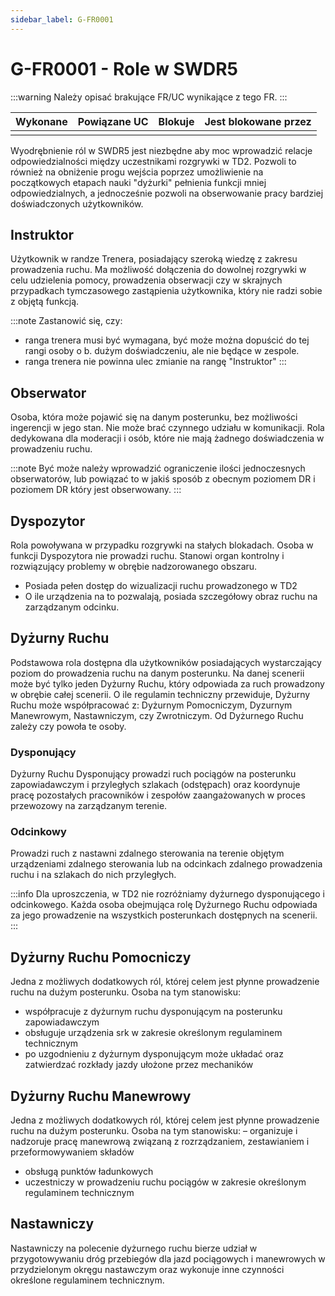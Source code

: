 ```yaml
---
sidebar_label: G-FR0001
---
```



# G-FR0001 - Role w SWDR5

:::warning
Należy opisać brakujące FR/UC wynikające z tego FR.
:::

| Wykonane | Powiązane UC | Blokuje | Jest blokowane przez |
| :------: | :----------- | :------ | -------------------- |
|          |              |         |                      |

Wyodrębnienie ról w SWDR5 jest niezbędne aby moc wprowadzić relacje odpowiedzialności między uczestnikami rozgrywki w TD2. Pozwoli to również na obniżenie progu wejścia poprzez umożliwienie na początkowych etapach nauki "dyżurki" pełnienia funkcji mniej odpowiedzialnych, a jednocześnie pozwoli na obserwowanie pracy bardziej doświadczonych użytkowników.

## Instruktor

Użytkownik w randze Trenera, posiadający szeroką wiedzę z zakresu prowadzenia ruchu. Ma możliwość dołączenia do dowolnej rozgrywki w celu udzielenia pomocy, prowadzenia obserwacji czy w skrajnych przypadkach tymczasowego zastąpienia użytkownika, który nie radzi sobie z objętą funkcją.

:::note
Zastanowić się, czy:

- ranga trenera musi być wymagana, być może można dopuścić do tej rangi osoby o b. dużym doświadczeniu, ale nie będące w zespole.
- ranga trenera nie powinna ulec zmianie na rangę "Instruktor"
  :::

## Obserwator

Osoba, która może pojawić się na danym posterunku, bez możliwości ingerencji w jego stan. Nie może brać czynnego udziału w komunikacji. Rola dedykowana dla moderacji i osób, które nie mają żadnego doświadczenia w prowadzeniu ruchu.

:::note
Być może należy wprowadzić ograniczenie ilości jednoczesnych obserwatorów, lub powiązać to w jakiś sposób z obecnym poziomem DR i poziomem DR który jest obserwowany.
:::

## Dyspozytor

Rola powoływana w przypadku rozgrywki na stałych blokadach. Osoba w funkcji Dyspozytora nie prowadzi ruchu. Stanowi organ kontrolny i rozwiązujący problemy w obrębie nadzorowanego obszaru.

- Posiada pełen dostęp do wizualizacji ruchu prowadzonego w TD2
- O ile urządzenia na to pozwalają, posiada szczegółowy obraz ruchu na zarządzanym odcinku.

## Dyżurny Ruchu

Podstawowa rola dostępna dla użytkowników posiadających wystarczający poziom do prowadzenia ruchu na danym posterunku. Na danej scenerii może być tylko jeden Dyżurny Ruchu, który odpowiada za ruch prowadzony w obrębie całej scenerii. O ile regulamin techniczny przewiduje, Dyżurny Ruchu może współpracować z: Dyżurnym Pomocniczym, Dyzurnym Manewrowym, Nastawniczym, czy Zwrotniczym. Od Dyżurnego Ruchu zależy czy powoła te osoby.

### Dysponujący

Dyżurny Ruchu Dysponujący prowadzi ruch pociągów na posterunku zapowiadawczym i przyległych szlakach (odstępach) oraz
koordynuje pracę pozostałych pracowników i zespołów zaangażowanych w proces przewozowy na zarządzanym terenie.

### Odcinkowy

Prowadzi ruch z nastawni zdalnego sterowania na terenie objętym urządzeniami zdalnego sterowania lub na odcinkach zdalnego prowadzenia ruchu i na szlakach do nich przyległych.

:::info
Dla uproszczenia, w TD2 nie rozróżniamy dyżurnego dysponującego i odcinkowego. Każda osoba obejmująca rolę Dyżurnego Ruchu odpowiada za jego prowadzenie na wszystkich posterunkach dostępnych na scenerii.
:::

## Dyżurny Ruchu Pomocniczy

Jedna z możliwych dodatkowych ról, której celem jest płynne prowadzenie ruchu na dużym posterunku. Osoba na tym stanowisku:

- współpracuje z dyżurnym ruchu dysponującym na posterunku zapowiadawczym
- obsługuje urządzenia srk w zakresie określonym regulaminem technicznym
- po uzgodnieniu z dyżurnym dysponującym może układać oraz zatwierdzać rozkłady jazdy ułożone przez mechaników

## Dyżurny Ruchu Manewrowy

Jedna z możliwych dodatkowych ról, której celem jest płynne prowadzenie ruchu na dużym posterunku. Osoba na tym stanowisku:
– organizuje i nadzoruje pracę manewrową związaną z rozrządzaniem, zestawianiem i przeformowywaniem składów

- obsługą punktów ładunkowych
- uczestniczy w prowadzeniu ruchu pociągów w zakresie określonym regulaminem technicznym

## Nastawniczy

Nastawniczy na polecenie dyżurnego ruchu bierze udział w przygotowywaniu dróg przebiegów dla jazd pociągowych i manewrowych
w przydzielonym okręgu nastawczym oraz wykonuje inne czynności określone regulaminem technicznym.
